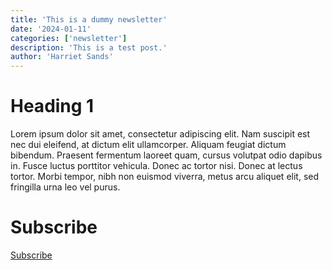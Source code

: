 ```yaml
---
title: 'This is a dummy newsletter'
date: '2024-01-11'
categories: ['newsletter']
description: 'This is a test post.'
author: 'Harriet Sands'
---
```


# Heading 1

Lorem ipsum dolor sit amet, consectetur adipiscing elit. Nam suscipit est nec dui eleifend, at dictum elit ullamcorper. Aliquam feugiat dictum bibendum. Praesent fermentum laoreet quam, cursus volutpat odio dapibus in. Fusce luctus porttitor vehicula. Donec ac tortor nisi. Donec at lectus tortor. Morbi tempor, nibh non euismod viverra, metus arcu aliquet elit, sed fringilla urna leo vel purus.

# Subscribe
::: {.hero-buttons}
[Subscribe](mailto:datascience@nhs.net?subject=subscribe){.btn-action-primary .btn-action .btn .btn-success .btn-lg role="button"}

::::

